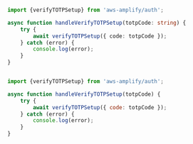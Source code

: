 <BlockSwitcher>
<Block name="Typescript">

```ts

import {verifyTOTPSetup} from 'aws-amplify/auth';

async function handleVerifyTOTPSetup(totpCode: string) {
	try {
		await verifyTOTPSetup({ code: totpCode });
	} catch (error) {
		console.log(error);
	}
}

```

</Block>

<Block name="JavaScript">

```js

import {verifyTOTPSetup} from 'aws-amplify/auth';

async function handleVerifyTOTPSetup(totpCode) {
	try {
		await verifyTOTPSetup({ code: totpCode });
	} catch (error) {
		console.log(error);
	}
}

```

</Block>
</BlockSwitcher>